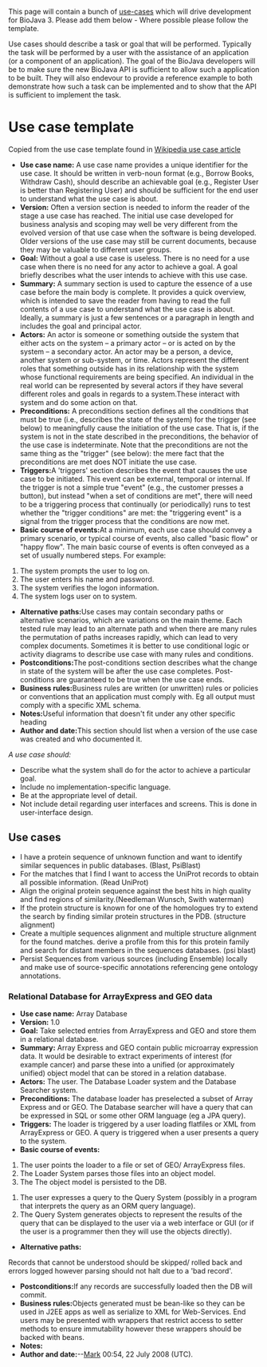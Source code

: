 This page will contain a bunch of [http://en.wikipedia.org/wiki/Use_case use-cases] which will drive development for BioJava 3. Please add them below - Where possible please follow the template.

Use cases should describe a task or goal that will be performed. Typically the task will be performed by a user with the assistance of an application (or a component of an application). The goal of the BioJava developers will be to make sure the new BioJava API is sufficient to allow such a application to be built. They will also endevour to provide a reference example to both demonstrate how such a task can be implemented and to show that the API is sufficient to implement the task.

= Use case template =
Copied from the use case template found in [http://en.wikipedia.org/wiki/Use_case Wikipedia use case article]

* '''Use case name:''' A use case name provides a unique identifier for the use case. It should be written in verb-noun format (e.g., Borrow Books, Withdraw Cash), should describe an achievable goal (e.g., Register User is better than Registering User) and should be sufficient for the end user to understand what the use case is about.
* '''Version:''' Often a version section is needed to inform the reader of the stage a use case has reached. The initial use case developed for business analysis and scoping may well be very different from the evolved version of that use case when the software is being developed. Older versions of the use case may still be current documents, because they may be valuable to different user groups.
* '''Goal:''' Without a goal a use case is useless. There is no need for a use case when there is no need for any actor to achieve a goal. A goal briefly describes what the user intends to achieve with this use case.
* '''Summary:''' A summary section is used to capture the essence of a use case before the main body is complete. It provides a quick overview, which is intended to save the reader from having to read the full contents of a use case to understand what the use case is about. Ideally, a summary is just a few sentences or a paragraph in length and includes the goal and principal actor.
* '''Actors:''' An actor is someone or something outside the system that either acts on the system – a primary actor – or is acted on by the system – a secondary actor. An actor may be a person, a device, another system or sub-system, or time. Actors represent the different roles that something outside has in its relationship with the system whose functional requirements are being specified. An individual in the real world can be represented by several actors if they have several different roles and goals in regards to a system.These interact with system and do some action on that.
* '''Preconditions:''' A preconditions section defines all the conditions that must be true (i.e., describes the state of the system) for the trigger (see below) to meaningfully cause the initiation of the use case. That is, if the system is not in the state described in the preconditions, the behavior of the use case is indeterminate. Note that the preconditions are not the same thing as the "trigger" (see below): the mere fact that the preconditions are met does NOT initiate the use case.
* '''Triggers: '''A 'triggers' section describes the event that causes the use case to be initiated. This event can be external, temporal or internal. If the trigger is not a simple true "event" (e.g., the customer presses a button), but instead "when a set of conditions are met", there will need to be a triggering process that continually (or periodically) runs to test whether the "trigger conditions" are met: the "triggering event" is a signal from the trigger process that the conditions are now met.
* '''Basic course of events: '''At a minimum, each use case should convey a primary scenario, or typical course of events, also called "basic flow" or "happy flow". The main basic course of events is often conveyed as a set of usually numbered steps. For example:

#The system prompts the user to log on. 
#The user enters his name and password. 
#The system verifies the logon information. 
#The system logs user on to system. 

* '''Alternative paths:'''Use cases may contain secondary paths or alternative scenarios, which are variations on the main theme. Each tested rule may lead to an alternate path and when there are many rules the permutation of paths increases rapidly, which can lead to very complex documents. Sometimes it is better to use conditional logic or activity diagrams to describe use case with many rules and conditions.
* '''Postconditions: '''The post-conditions section describes what the change in state of the system will be after the use case completes. Post-conditions are guaranteed to be true when the use case ends.
* '''Business rules: '''Business rules are written (or unwritten) rules or policies or conventions that an application must comply with. Eg all output must comply with a specific XML schema.
* '''Notes: '''Useful information that doesn't fit under any other specific heading
* '''Author and date: '''This section should list when a version of the use case was created and who documented it.

''A use case should:''

* Describe what the system shall do for the actor to achieve a particular goal. 
* Include no implementation-specific language. 
* Be at the appropriate level of detail. 
* Not include detail regarding user interfaces and screens. This is done in user-interface design.

== Use cases ==

* I have a protein sequence of unknown function and want to identify similar sequences in public databases. (Blast, PsiBlast)
* For the matches that I find I want to access the UniProt records to obtain all possible information. (Read UniProt)
* Align the original protein sequence against the best hits in high quality and find regions of similarity.(Needleman Wunsch, Swith waterman)
* If the protein structure is known for one of the homologues try to extend the search by finding similar protein structures in the PDB. (structure alignment)
* Create a multiple sequences alignment and multiple structure alignment for the found matches. derive a profile from this for this protein family and search for distant members in the sequences databases. (psi blast)
* Persist Sequences from various sources (including Ensemble) locally and make use of source-specific annotations referencing gene ontology annotations.

=== Relational Database for ArrayExpress and GEO data ===

* '''Use case name:''' Array Database
* '''Version:''' 1.0
* '''Goal:''' Take selected entries from ArrayExpress and GEO and store them in a relational database.
* '''Summary:''' Array Express and GEO contain public microarray expression data. It would be desirable to extract experiments of interest (for example cancer) and parse these into a unified (or approximately unified) object model that can be stored in a relation database.
* '''Actors:''' The user. The Database Loader system and the Database Searcher system.
* '''Preconditions:''' The database loader has preselected a subset of Array Express and or GEO. The Database searcher will have a query that can be expressed in SQL or some other ORM language (eg a JPA query).
* '''Triggers: ''' The loader is triggered by a user loading flatfiles or XML from ArrayExpress or GEO. A query is triggered when a user presents a query to the system.
* '''Basic course of events: '''

#The user points the loader to a file or set of GEO/ ArrayExpress files. 
#The Loader System parses those files into an object model. 
#The The object model is persisted to the DB.

#The user expresses a query to the Query System (possibly in a program that interprets the query as an ORM query language).
#The Query System generates objects to represent the results of the query that can be displayed to the user via a web interface or GUI (or if the user is a programmer then they will use the objects directly).

* '''Alternative paths:'''
Records that cannot be understood should be skipped/ rolled back and errors logged however parsing should not halt due to a 'bad record'.
* '''Postconditions: '''If any records are successfully loaded then the DB will commit.
* '''Business rules: '''Objects generated must be bean-like so they can be used in J2EE apps as well as serialize to XML for Web-Services. End users may be presented with wrappers that restrict access to setter methods to ensure immutability however these wrappers should be backed with beans.
* '''Notes: '''
* '''Author and date: '''--[[User:Mark|Mark]] 00:54, 22 July 2008 (UTC).